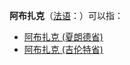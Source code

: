 {{消歧义|cat=四字地名消歧义}}
'''阿布扎克'''（[[法语|法语]]：'''{{lang|fr|Abzac}}'''）可以指：
*[[阿布扎克_(夏朗德省)|阿布扎克 (夏朗德省)]]
*[[阿布扎克_(吉伦特省)|阿布扎克 (吉伦特省)]]